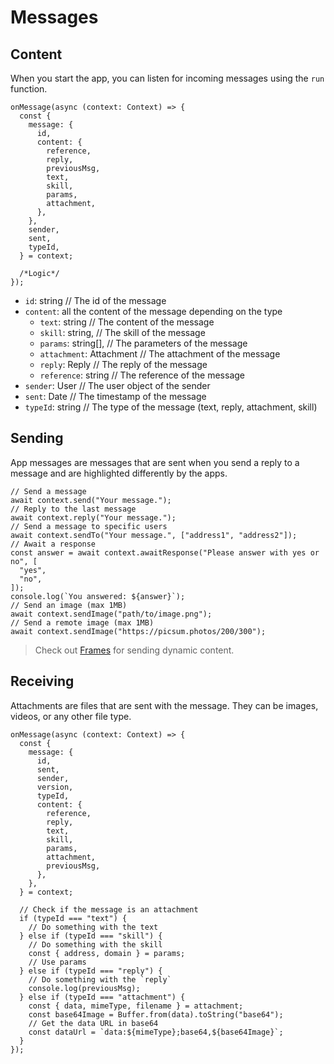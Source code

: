 # Messages

## Content

When you start the app, you can listen for incoming messages using the `run` function.

```tsx [src/index.ts]
onMessage(async (context: Context) => {
  const {
    message: {
      id,
      content: {
        reference,
        reply,
        previousMsg,
        text,
        skill,
        params,
        attachment,
      },
    },
    sender,
    sent,
    typeId,
  } = context;

  /*Logic*/
});
```

- `id`: string // The id of the message
- `content`: all the content of the message depending on the type
  - `text`: string // The content of the message
  - `skill`: string, // The skill of the message
  - `params`: string[], // The parameters of the message
  - `attachment`: Attachment // The attachment of the message
  - `reply`: Reply // The reply of the message
  - `reference`: string // The reference of the message
- `sender`: User // The user object of the sender
- `sent`: Date // The timestamp of the message
- `typeId`: string // The type of the message (text, reply, attachment, skill)

## Sending

App messages are messages that are sent when you send a reply to a message and are highlighted differently by the apps.

```tsx
// Send a message
await context.send("Your message.");
// Reply to the last message
await context.reply("Your message.");
// Send a message to specific users
await context.sendTo("Your message.", ["address1", "address2"]);
// Await a response
const answer = await context.awaitResponse("Please answer with yes or no", [
  "yes",
  "no",
]);
console.log(`You answered: ${answer}`);
// Send an image (max 1MB)
await context.sendImage("path/to/image.png");
// Send a remote image (max 1MB)
await context.sendImage("https://picsum.photos/200/300");
```

> Check out [Frames](/concepts/frames) for sending dynamic content.

## Receiving

Attachments are files that are sent with the message. They can be images, videos, or any other file type.

```tsx
onMessage(async (context: Context) => {
  const {
    message: {
      id,
      sent,
      sender,
      version,
      typeId,
      content: {
        reference,
        reply,
        text,
        skill,
        params,
        attachment,
        previousMsg,
      },
    },
  } = context;

  // Check if the message is an attachment
  if (typeId === "text") {
    // Do something with the text
  } else if (typeId === "skill") {
    // Do something with the skill
    const { address, domain } = params;
    // Use params
  } else if (typeId === "reply") {
    // Do something with the `reply`
    console.log(previousMsg);
  } else if (typeId === "attachment") {
    const { data, mimeType, filename } = attachment;
    const base64Image = Buffer.from(data).toString("base64");
    // Get the data URL in base64
    const dataUrl = `data:${mimeType};base64,${base64Image}`;
  }
});
```
